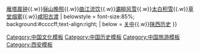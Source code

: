 {{Navbox
| state = collapsed
| name  = 关中八景
| title = [[关中八景]]
| image = 
| style = width:500px text-align:left;
| basestyle = background:#ccccff;
| titlestyle = font-size:100%;
| liststyle  = text-align:center
| group1= 
| list1 = [[华山|华岳仙掌]]{{.w}}[[小雁塔|雁塔晨钟]]{{.w}}[[骊山|骊山晚照]]{{.w}}[[曲江池遗址公园|曲江流饮]]{{.w}}[[灞河|灞柳风雪]]{{.w}}[[太白山|太白积雪]]{{.w}}[[草堂寺|草堂烟雾]]{{.w}}[[咸阳古渡]]
| belowstyle = font-size:85%; background:#ccccff;text-align:right;
| below = [[关中]]{{.w}}[[陕西历史]]
}}
<noinclude>
{{collapsible option}}
[[Category:中国文化模板]]
[[Category:中国历史模板]]
[[Category:中国旅游模板]]
[[Category:西安模板]]
</noinclude>